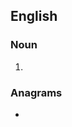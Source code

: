 {{also|anesthésias}}
==English==

===Noun===
{{head|en|noun form}}

# {{plural of|en|anesthesia}}

===Anagrams===
* {{anagrams|en|a=aaeehinssst|anaesthesis|anæsthesis|sea shanties}}